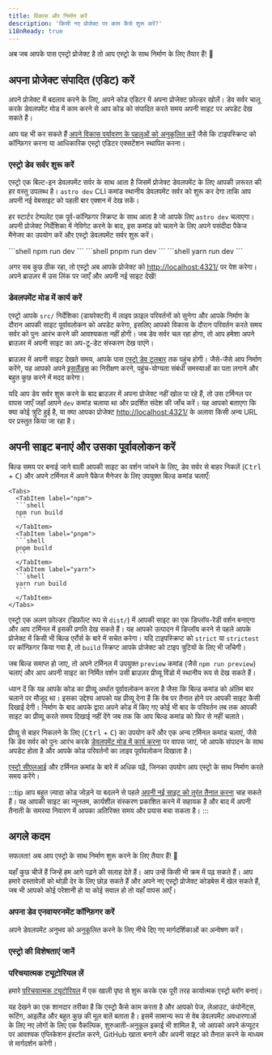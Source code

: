 ```yaml
---
title: विकास और निर्माण करें
description: 'किसी नए प्रोजेक्ट पर काम कैसे शुरू करें?'
i18nReady: true
---
```


अब जब आपके पास एस्ट्रो प्रोजेक्ट है तो आप एस्ट्रो के साथ निर्माण के लिए तैयार हैं! 🚀

## अपना प्रोजेक्ट संपादित (एडिट) करें

अपने प्रोजेक्ट में बदलाव करने के लिए, अपने कोड एडिटर में अपना प्रोजेक्ट फ़ोल्डर खोलें। डेव सर्वर चालू करके डेवलपमेंट मोड में काम करने से आप कोड को संपादित करते समय अपनी साइट पर अपडेट देख सकते हैं।

आप यह भी कर सकते हैं [अपने विकास पर्यावरण के पहलुओं को अनुकूलित करें](#अपना-डेव-एनवायरनमेंट-कॉन्फ़िगर-करें) जैसे कि टाइपस्क्रिप्ट को कॉन्फ़िगर करना या आधिकारिक एस्ट्रो एडिटर एक्सटेंशन स्थापित करना।

### एस्ट्रो डेव सर्वर शुरू करें

एस्ट्रो एक बिल्ट-इन डेवलपमेंट सर्वर के साथ आता है जिसमें प्रोजेक्ट डेवलपमेंट के लिए आपकी ज़रूरत की हर वस्तु उपलब्ध है। `astro dev` CLI कमांड स्थानीय डेवलपमेंट सर्वर को शुरू कर देगा ताकि आप अपनी नई वेबसाइट को पहली बार एक्शन में देख सकें।

हर स्टार्टर टेम्पलेट एक पूर्व-कॉन्फ़िगर स्क्रिप्ट के साथ आता है जो आपके लिए `astro dev` चलाएगा। अपनी प्रोजेक्ट निर्देशिका में नेविगेट करने के बाद, इस कमांड को चलाने के लिए अपने पसंदीदा पैकेज मैनेजर का उपयोग करें और एस्ट्रो डेवलपमेंट सर्वर शुरू करें।

<Tabs>
  <TabItem label="npm">
  ```shell
  npm run dev
  ```
  </TabItem>
  <TabItem label="pnpm">
  ```shell
  pnpm run dev
  ```
  </TabItem>
  <TabItem label="yarn">
  ```shell
  yarn run dev
  ```
  </TabItem>
</Tabs>


अगर सब कुछ ठीक रहा, तो एस्ट्रो अब आपके प्रोजेक्ट को [http://localhost:4321/](http://localhost:4321/) पर पेश करेगा। अपने ब्राउज़र में उस लिंक पर जाएँ और अपनी नई साइट देखें!

### डेवलपमेंट मोड में कार्य करें

एस्ट्रो आपके `src/` निर्देशिका (डायरेक्टरी) में लाइव फ़ाइल परिवर्तनों को सुनेगा और आपके निर्माण के दौरान आपकी साइट पूर्वावलोकन को अपडेट करेगा, इसलिए आपको विकास के दौरान परिवर्तन करते समय सर्वर को पुनः आरंभ करने की आवश्यकता नहीं होगी। जब डेव सर्वर चल रहा होगा, तो आप हमेशा अपने ब्राउज़र में अपनी साइट का अप-टू-डेट संस्करण देख पाएंगे।

ब्राउज़र में अपनी साइट देखते समय, आपके पास [एस्ट्रो डेव टूलबार](/hi/guides/dev-toolbar/) तक पहुंच होगी। जैसे-जैसे आप निर्माण करेंगे, यह आपको अपने [इसलैंड्स](/hi/concepts/islands/) का निरीक्षण करने, पहुंच-योग्यता संबंधी समस्याओं का पता लगाने और बहुत कुछ करने में मदद करेगा।

यदि आप डेव सर्वर शुरू करने के बाद ब्राउज़र में अपना प्रोजेक्ट नहीं खोल पा रहे हैं, तो उस टर्मिनल पर वापस जाएँ जहाँ आपने `dev` कमांड चलाया था और प्रदर्शित संदेश की जाँच करें। यह आपको बताएगा कि क्या कोई त्रुटि हुई है, या क्या आपका प्रोजेक्ट [http://localhost:4321/](http://localhost:4321/) के अलावा किसी अन्य URL पर प्रस्तुत किया जा रहा है।

## अपनी साइट बनाएं और उसका पूर्वावलोकन करें

बिल्ड समय पर बनाई जाने वाली आपकी साइट का वर्शन जांचने के लिए, डेव सर्वर से बाहर निकलें (<kbd>Ctrl</kbd> + <kbd>C</kbd>) और अपने टर्मिनल में अपने पैकेज मैनेजर के लिए उपयुक्त बिल्ड कमांड चलाएँ:

    <Tabs>
      <TabItem label="npm">
      ```shell
      npm run build
      ```
      </TabItem>
      <TabItem label="pnpm">
      ```shell
      pnpm build
      ```
      </TabItem>
      <TabItem label="yarn">
      ```shell
      yarn run build
      ```
      </TabItem>
    </Tabs>

एस्ट्रो एक अलग फ़ोल्डर (डिफ़ॉल्ट रूप से `dist/`) में आपकी साइट का एक डिप्लॉय-रेडी वर्शन बनाएगा और आप टर्मिनल में इसकी प्रगति देख सकते हैं। यह आपको उत्पादन में डिप्लॉय करने से पहले आपके प्रोजेक्ट में किसी भी बिल्ड एर्रोर्स के बारे में सचेत करेगा। यदि टाइपस्क्रिप्ट को `strict` या `strictest` पर कॉन्फ़िगर किया गया है, तो `build` स्क्रिप्ट आपके प्रोजेक्ट को टाइप त्रुटियों के लिए भी जाँचेगी।

जब बिल्ड समाप्त हो जाए, तो अपने टर्मिनल में उपयुक्त `preview` कमांड (जैसे `npm run preview`) चलाएं और आप अपनी साइट का निर्मित वर्शन उसी ब्राउज़र प्रीव्यू विंडो में स्थानीय रूप से देख सकते हैं।

ध्यान दें कि यह आपके कोड का प्रीव्यू अर्थात पूर्वावलोकन  करता है जैसा कि बिल्ड कमांड को अंतिम बार चलाने पर मौजूद था। इसका उद्देश्य आपको यह प्रीव्यू देना है कि वेब पर तैनात होने पर आपकी साइट कैसी दिखाई देगी। निर्माण के बाद आपके द्वारा अपने कोड में किए गए कोई भी बाद के परिवर्तन तब तक आपकी साइट का प्रीव्यू करते समय दिखाई नहीं देंगे जब तक कि आप बिल्ड कमांड को फिर से नहीं चलाते।

प्रीव्यू से बाहर निकलने के लिए (<kbd>Ctrl</kbd> + <kbd>C</kbd>) का उपयोग करें और एक अन्य टर्मिनल कमांड चलाएं, जैसे कि डेव सर्वर को पुनः आरंभ करके [डेवलपमेंट मोड में कार्य करना](#डेवलपमेंट-मोड-में-कार्य-करें) पर वापस जाएं, जो आपके संपादन के साथ अपडेट होता है और आपके कोड परिवर्तनों का लाइव पूर्वावलोकन दिखाता है।

<ReadMore>[एस्ट्रो सीएलआई](/hi/reference/cli-reference/) और टर्मिनल कमांड के बारे में अधिक पढ़ें, जिनका उपयोग आप एस्ट्रो के साथ निर्माण करते समय करेंगे।</ReadMore>

:::tip
आप बहुत ज़्यादा कोड जोड़ने या बदलने से पहले [अपनी नई साइट को तुरंत तैनात करना](/hi/guides/deploy/) चाह सकते हैं। यह आपकी साइट का न्यूनतम, कार्यशील संस्करण प्रकाशित करने में सहायक है और बाद में अपनी तैनाती के समस्या निवारण में आपका अतिरिक्त समय और प्रयास बचा सकता है।
:::

## अगले कदम

सफलता! अब आप एस्ट्रो के साथ निर्माण शुरू करने के लिए तैयार हैं! 🥳

यहाँ कुछ चीजें हैं जिन्हें हम आगे पढ़ने की सलाह देते हैं। आप उन्हें किसी भी क्रम में पढ़ सकते हैं। आप हमारे दस्तावेज़ों को थोड़ी देर के लिए छोड़ सकते हैं और अपने नए एस्ट्रो प्रोजेक्ट कोडबेस में खेल सकते हैं, जब भी आपको कोई परेशानी हो या कोई सवाल हो तो यहाँ वापस आएँ।

### अपना डेव एनवायरनमेंट कॉन्फ़िगर करें

अपने डेवलपमेंट अनुभव को अनुकूलित करने के लिए नीचे दिए गए मार्गदर्शिकाओं का अन्वेषण करें।

<CardGrid>
  <LinkCard
    title="एडिटर सेटअप"
    description="एस्ट्रो डेवलपर अनुभव को बेहतर बनाने और नई सुविधाओं को अनलॉक करने के लिए अपने कोड संपादक को अनुकूलित करें।"
    href="/hi/editor-setup/"
  />
  <LinkCard
    title="डेव टूलबार"
    description="डेव टूलबार की उपयोगी विशेषताओं का अन्वेषण करें."
    href="/hi/guides/dev-toolbar/"
  />
  <LinkCard
    title="टाइपस्क्रिप्ट कॉन्फ़िगरेशन"
    description="टाइप-चेकिंग, इंटेलिसेंस, आदि के लिए विकल्प कॉन्फ़िगर करें।"
    href="/hi/guides/typescript/"
  />
</CardGrid>

### एस्ट्रो की विशेषताएं जानें

<CardGrid>
  <LinkCard
    title="अपने कोडबेस को समझें"
    description="हमारी प्रोजेक्ट संरचना मार्गदर्शिका में एस्ट्रो की फ़ाइल संरचना के बारे में जानें।"
    href="/hi/basics/project-structure/"
  />
  <LinkCard
    title="कंटेंट कलेक्शन बनाएँ"
    description="अपनी नई साइट पर फ्रंटमैटर सत्यापन और स्वचालित प्रकार-सुरक्षा के साथ कंटेंट जोड़ें।"
    href="/hi/guides/content-collections/"
  />
    <LinkCard
    title="व्यू संक्रमण जोड़ें"
    description="निर्बाध पृष्ठ संक्रमण और एनिमेशन बनाएं."
    href="/hi/guides/view-transitions/"
  />
  <LinkCard
    title="आइलैंड के बारे में जानें"
    description="ास्त्रो के द्वीप वास्तुकला के बारे में पढ़ें।"
    href="/hi/concepts/islands/"
  />
</CardGrid>

### परिचयात्मक ट्यूटोरियल लें

हमारे [परिचयात्मक ट्यूटोरियल](/hi/tutorial/0-introduction/) में एक खाली पृष्ठ से शुरू करके एक पूरी तरह कार्यात्मक एस्ट्रो ब्लॉग बनाएं।

यह देखने का एक शानदार तरीका है कि एस्ट्रो कैसे काम करता है और आपको पेज, लेआउट, कंपोनेंट्स, रूटिंग, आइलैंड और बहुत कुछ की मूल बातें बताता है। इसमें सामान्य रूप से वेब डेवलपमेंट अवधारणाओं के लिए नए लोगों के लिए एक वैकल्पिक, शुरुआती-अनुकूल इकाई भी शामिल है, जो आपको अपने कंप्यूटर पर आवश्यक एप्लिकेशन इंस्टॉल करने, GitHub खाता बनाने और अपनी साइट को तैनात करने के माध्यम से मार्गदर्शन करेगी।
